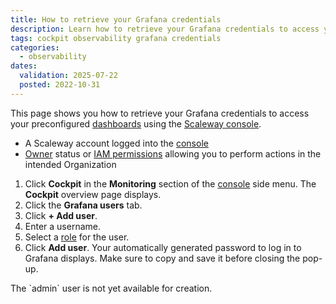 ```yaml
---
title: How to retrieve your Grafana credentials
description: Learn how to retrieve your Grafana credentials to access your Grafana dashboards from the Scaleway console. Follow the steps to navigate to the Grafana users tab, add a user, and retrieve the automatically generated password for login.
tags: cockpit observability grafana credentials
categories:
  - observability
dates:
  validation: 2025-07-22
  posted: 2022-10-31
---
```



This page shows you how to retrieve your Grafana credentials to access your preconfigured [dashboards](/cockpit/concepts/#preconfigured-dashboards) using the [Scaleway console](https://console.scaleway.com/).

<Requirements />

 - A Scaleway account logged into the [console](https://console.scaleway.com)
 - [Owner](/iam/concepts/#owner) status or [IAM permissions](/iam/concepts/#permission) allowing you to perform actions in the intended Organization


1. Click **Cockpit** in the **Monitoring** section of the [console](https://console.scaleway.com/) side menu. The **Cockpit** overview page displays.
2. Click the **Grafana users** tab.
3. Click **+ Add user**.
4. Enter a username.
5. Select a [role](/cockpit/concepts/#grafana-users) for the user.
6. Click **Add user**. Your automatically generated password to log in to Grafana displays. Make sure to copy and save it before closing the pop-up.

<Message type="note">
 The `admin` user is not yet available for creation.
</Message>


